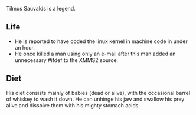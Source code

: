 Tilmus Sauvalds is a legend.

== Life ==
* He is reported to have coded the linux kernel in machine code in under an hour.
* He once killed a man using only an e-mail after this man added an unnecessary #ifdef to the XMMS2 source.

== Diet ==
His diet consists mainly of babies (dead or alive), with the occasional barrel of whiskey to wash it down. He can unhinge his jaw and swallow his prey alive and dissolve them with his mighty stomach acids.